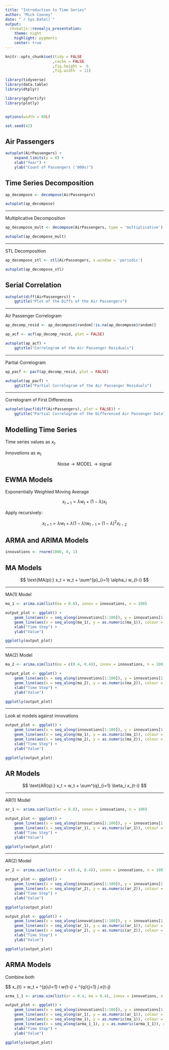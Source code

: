 ```yaml
---
title: "Introduction to Time Series"
author: "Mick Cooney"
date: "`r Sys.Date()`"
output:
  revealjs::revealjs_presentation:
    theme: night
    highlight: pygments
    center: true
---
```


<!--
(Title:) Introduction to Time Series

Author: Mick Cooney

Date: 2 November 2016

Abstract: This is a quick introduction to time series, based largely
on a previous time series workshop I created.

Keywords:

-->

```r
knitr::opts_chunk$set(tidy = FALSE
                     ,cache = FALSE
                     ,fig.height =  6
                     ,fig.width  = 11)

library(tidyverse)
library(data.table)
library(dtplyr)

library(ggfortify)
library(plotly)


options(width = 80L)

set.seed(42)
```

## Air Passengers


```r
autoplot(AirPassengers) +
    expand_limits(y = 0) +
    xlab("Year") +
    ylab("Count of Passengers ('000s)")

```

## Time Series Decomposition


```r
ap_decompose <- decompose(AirPassengers)

autoplot(ap_decompose)
```

---

Multiplicative Decomposition

```r
ap_decompose_mult <- decompose(AirPassengers, type = 'multiplicative')

autoplot(ap_decompose_mult)
```

---

STL Decomposition

```r
ap_decompose_stl <- stl(AirPassengers, s.window = 'periodic')

autoplot(ap_decompose_stl)
```


## Serial Correlation

```r
autoplot(diff(AirPassengers)) +
    ggtitle("Plot of the Diffs of the Air Passengers")
```

---

Air Passenger Correlogram

```r
ap_decomp_resid <- ap_decompose$random[!is.na(ap_decompose$random)]

ap_acf <- acf(ap_decomp_resid, plot = FALSE)

autoplot(ap_acf) +
    ggtitle("Correlogram of the Air Passenger Residuals")
```

---

Partial Correlogram

```r
ap_pacf <- pacf(ap_decomp_resid, plot = FALSE)

autoplot(ap_pacf) +
    ggtitle("Partial Correlogram of the Air Passenger Residuals")
```

---

Correlogram of First Differences

```r
autoplot(pacf(diff(AirPassengers), plot = FALSE)) +
    ggtitle("Partial Correlogram of the Differenced Air Passenger Data")
```

## Modelling Time Series

Time series values as $x_t$.

*Innovations* as $w_t$

$$
\text{Noise} \rightarrow \text{MODEL} \rightarrow \text{signal}
$$


## EWMA Models

Exponentially Weighted Moving Average

$$
x_{t+1} = \lambda w_t + (1 - \lambda) x_{t}
$$

Apply recursively:

$$
x_{t+1} = \lambda w_t + \lambda(1 - \lambda) w_{t-1} + (1 - \lambda)^2  x_{t-2}
$$



## ARMA and ARIMA Models

```r
innovations <- rnorm(1000, 0, 1)
```

## MA Models

$$
\text{MA(p):} x_t = w_t + \sum^{p}_{i=1} \alpha_i w_{t-i}
$$

---

MA(1) Model

```r
ma_1 <- arima.sim(list(ma = 0.8), innov = innovations, n = 100)

output_plot <- ggplot() +
    geom_line(aes(x = seq_along(innovations[1:100]), y = innovations[1:100]), size = 0.5) +
    geom_line(aes(x = seq_along(ma_1), y = as.numeric(ma_1)), colour = 'red') +
    xlab("Time Step") +
    ylab("Value")

ggplotly(output_plot)
```

---

MA(2) Model

```r
ma_2 <- arima.sim(list(ma = c(0.4, 0.4)), innov = innovations, n = 100)

output_plot <- ggplot() +
    geom_line(aes(x = seq_along(innovations[1:100]), y = innovations[1:100]), size = 0.5) +
    geom_line(aes(x = seq_along(ma_2), y = as.numeric(ma_2)), colour = 'red') +
    xlab("Time Step") +
    ylab("Value")

ggplotly(output_plot)
```

---

Look at models against innovations

```r
output_plot <- ggplot() +
    geom_line(aes(x = seq_along(innovations[1:100]), y = innovations[1:100]), size = 0.5) +
    geom_line(aes(x = seq_along(ma_1), y = as.numeric(ma_1)), colour = 'red') +
    geom_line(aes(x = seq_along(ma_2), y = as.numeric(ma_2)), colour = 'blue') +
    xlab("Time Step") +
    ylab("Value")

ggplotly(output_plot)
```

## AR Models

$$
\text{AR(q):} x_t = w_t + \sum^{q}_{i=1} \beta_i x_{t-i}
$$


---

AR(1) Model

```r
ar_1 <- arima.sim(list(ar = 0.8), innov = innovations, n = 100)

output_plot <- ggplot() +
    geom_line(aes(x = seq_along(innovations[1:100]), y = innovations[1:100]), size = 0.5) +
    geom_line(aes(x = seq_along(ar_1), y = as.numeric(ar_1)), colour = 'red') +
    xlab("Time Step") +
    ylab("Value")

ggplotly(output_plot)
```

---

AR(2) Model

```r
ar_2 <- arima.sim(list(ar = c(0.4, 0.4)), innov = innovations, n = 100)

output_plot <- ggplot() +
    geom_line(aes(x = seq_along(innovations[1:100]), y = innovations[1:100]), size = 0.5) +
    geom_line(aes(x = seq_along(ar_2), y = as.numeric(ar_2)), colour = 'red') +
    xlab("Time Step") +
    ylab("Value")

ggplotly(output_plot)
```


```r
output_plot <- ggplot() +
    geom_line(aes(x = seq_along(innovations[1:100]), y = innovations[1:100]), size = 0.5) +
    geom_line(aes(x = seq_along(ar_1), y = as.numeric(ar_1)), colour = 'red') +
    geom_line(aes(x = seq_along(ar_2), y = as.numeric(ar_2)), colour = 'blue') +
    xlab("Time Step") +
    ylab("Value")

ggplotly(output_plot)
```

## ARMA Models

Combine both

$$
\text{ARMA(p,q):} x_{t} = w_t + \sum^{p}_{i=1} \alpha_i w_{t-i} + \sum^{q}_{j=1} \beta_j x_{t-j}


```r
arma_1_1 <- arima.sim(list(ar = 0.4, ma = 0.4), innov = innovations, n = 100)
```

```r
output_plot <- ggplot() +
    geom_line(aes(x = seq_along(innovations[1:100]), y = innovations[1:100])) +
    geom_line(aes(x = seq_along(ar_1), y = as.numeric(ar_1)), colour = 'red') +
    geom_line(aes(x = seq_along(ma_1), y = as.numeric(ma_1)), colour = 'blue') +
    geom_line(aes(x = seq_along(arma_1_1), y = as.numeric(arma_1_1)), colour = 'green') +
    xlab("Time Step") +
    ylab("Value")

ggplotly(output_plot)
```
